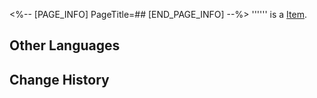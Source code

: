 <%-- [PAGE_INFO]
PageTitle=##
[END_PAGE_INFO] --%>
{{Item Infobox
|id          = 252214
|image       = Item .png
|type        = 
|invCategory = 
|rarity      = 3
|effect      = 
|description = 
}}
'''''' is a [[Item]].

==Other Languages==
{{Other Languages
|en   = 
|zhs  = 
|zht  = 
|ja   = 
|ko   = 
|es   = 
|fr   = 
|ru   = 
|th   = 
|vi   = 
|de   = 
|id   = 
|pt   = 
}}

==Change History==
{{Change History|3.2}}